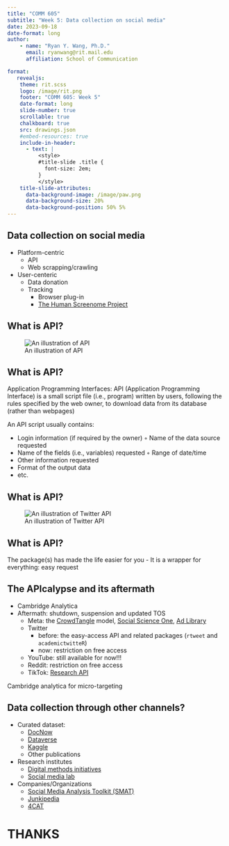 ```yaml
---
title: "COMM 605"
subtitle: "Week 5: Data collection on social media"
date: 2023-09-18
date-format: long
author: 
    - name: "Ryan Y. Wang, Ph.D."
      email: ryanwang@rit.mail.edu
      affiliation: School of Communication

format:
   revealjs:
    theme: rit.scss
    logo: /image/rit.png
    footer: "COMM 605: Week 5"
    date-format: long
    slide-number: true
    scrollable: true
    chalkboard: true
    src: drawings.json
    #embed-resources: true
    include-in-header:
      - text: |
          <style>
          #title-slide .title {
            font-size: 2em;
          }
          </style>
    title-slide-attributes: 
      data-background-image: /image/paw.png
      data-background-size: 20%
      data-background-position: 50% 5%
---
```


## Data collection on social media

-   Platform-centric
    -   API
    -   Web scrapping/crawling
-   User-centeric
    -   Data donation
    -   Tracking
        -   Browser plug-in
        -   [The Human Screenome Project](https://screenomics.stanford.edu/)

## What is API?

![An illustration of API](/image/api.png)

## What is API?

Application Programming Interfaces: API (Application Programming Interface) is a small script file (i.e., program) written by users, following the rules specified by the web owner, to download data from its database (rather than webpages)

An API script usually contains:

-   Login information (if required by the owner) ◦ Name of the data source requested
-   Name of the fields (i.e., variables) requested ◦ Range of date/time
-   Other information requested
-   Format of the output data
-   etc.

## What is API?

![An illustration of Twitter API](/image/twitterapi.png)

## What is API?

The package(s) has made the life easier for you - It is a wrapper for everything: easy request

## The APIcalypse and its aftermath

-   Cambridge Analytica
-   Aftermath: shutdown, suspension and updated TOS
    -   Meta: the [CrowdTangle](https://www.crowdtangle.com/request) model, [Social Science One](https://socialscience.one/rfps), [Ad Library](https://www.facebook.com/ads/library/api/)
    -   Twitter
        -   before: the easy-access API and related packages (`rtweet` and `academictwitteR`)
        -   now: restriction on free access
    -   YouTube: still available for now!!!
    -   Reddit: restriction on free access
    -   TikTok: [Research API](https://developers.tiktok.com/products/research-api/)

::: notes
Cambridge analytica for micro-targeting
:::

## Data collection through other channels?

-   Curated dataset:
    -   [DocNow](https://catalog.docnow.io/)
    -   [Dataverse](https://dataverse.harvard.edu/dataverse/harvard)
    -   [Kaggle](https://www.kaggle.com/datasets)
    -   Other publications
-   Research institutes
    -   [Digital methods initiatives](https://wiki.digitalmethods.net/Dmi/ToolDatabase)
    -   [Social media lab](https://socialmedialab.ca/apps/)
-   Companies/Organizations
    -   [Social Media Analysis Toolkit (SMAT)](http://www.smat-app.com/)
    -   [Junkipedia](http://www.smat-app.com/)
    -   [4CAT](https://4cat.nl/)

# THANKS
